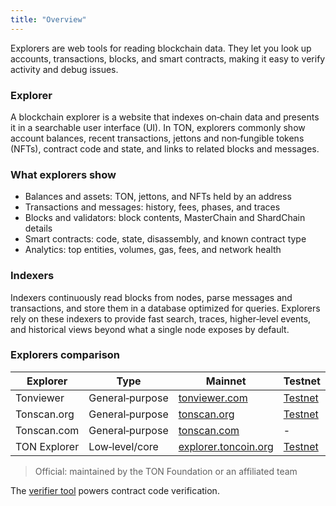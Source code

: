 ```yaml
---
title: "Overview"
---
```


Explorers are web tools for reading blockchain data. They let you look up accounts, transactions, blocks, and smart contracts, making it easy to verify activity and debug issues.

### Explorer

A blockchain explorer is a website that indexes on‑chain data and presents it in a searchable user interface (UI). In TON, explorers commonly show account balances, recent transactions, jettons and non‑fungible tokens (NFTs), contract code and state, and links to related blocks and messages.

### What explorers show

- Balances and assets: TON, jettons, and NFTs held by an address
- Transactions and messages: history, fees, phases, and traces
- Blocks and validators: block contents, MasterChain and ShardChain details
- Smart contracts: code, state, disassembly, and known contract type
- Analytics: top entities, volumes, gas, fees, and network health

### Indexers

Indexers continuously read blocks from nodes, parse messages and transactions, and store them in a database optimized for queries. Explorers rely on these indexers to provide fast search, traces, higher‑level events, and historical views beyond what a single node exposes by default.

### Explorers comparison

| Explorer     | Type            | Mainnet                                               | Testnet                                      | Official |
| ------------ | --------------- | ----------------------------------------------------- | -------------------------------------------- | -------- |
| Tonviewer    | General‑purpose | [tonviewer.com](https://tonviewer.com/)               | [Testnet](https://testnet.tonviewer.com/)    | No       |
| Tonscan.org  | General‑purpose | [tonscan.org](https://tonscan.org/)                   | [Testnet](https://testnet.tonscan.org/)      | No       |
| Tonscan.com  | General‑purpose | [tonscan.com](https://tonscan.com/)                   | -                                            | No       |
| TON Explorer | Low‑level/core  | [explorer.toncoin.org](https://explorer.toncoin.org/) | [Testnet](https://test-explorer.toncoin.org) | Yes      |

> Official: maintained by the TON Foundation or an affiliated team

The [verifier tool](https://verifier.ton.org/) powers contract code verification.
